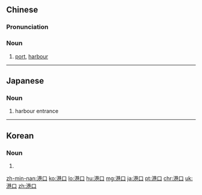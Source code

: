 ==Chinese==
{{zh-forms}}

===Pronunciation===
{{zh-pron
|m=gǎngkǒu
|ma=Zh-gangkou.ogg
|c=gong2 hau2
|h=pfs=kóng-héu
|mn=káng-kháu
|w=2kaan kheu
|cat=n
}}

===Noun===
{{zh-noun}}

# [[port]], [[harbour]]

----

==Japanese==
{{ja-kanjitab|こう|こう|yomi=on}}

===Noun===
{{ja-noun|こうこう}}

# harbour entrance

----

==Korean==
{{ko-hanjatab}}

===Noun===
{{ko-noun|hj|hangeul=항구}}

# {{hanja form of|항구|[[port]], [[harbour]]}}

[[zh-min-nan:港口]]
[[ko:港口]]
[[lo:港口]]
[[hu:港口]]
[[mg:港口]]
[[ja:港口]]
[[pt:港口]]
[[chr:港口]]
[[uk:港口]]
[[zh:港口]]